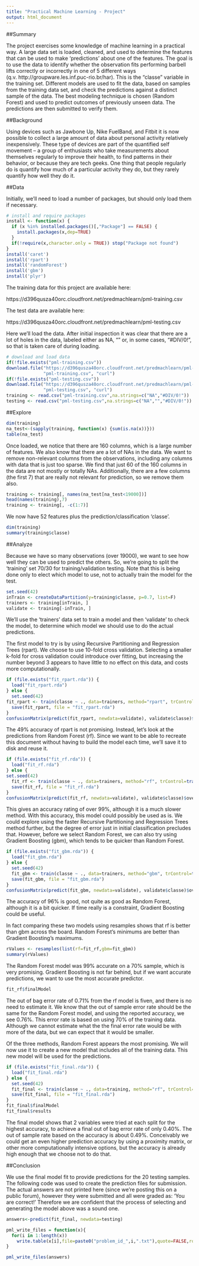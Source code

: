 ```yaml
---
title: "Practical Machine Learning - Project"
output: html_document
---
```

##Summary

The project exercises some knowledge of machine learning in a practical way. A large data set is loaded, cleaned, and used to determine the features that can be used to make 'predictions' about one of the features. The goal is to use the data to identify whether the observation fits performing barbell lifts correctly or incorrectly in one of 5 different ways (q.v. http://groupware.les.inf.puc-rio.br/har). This is the "classe" variable in the training set. Different models are used to fit the data, based on samples from the training data set, and check the predictions against a distinct sample of the data. The best modeling technique is chosen (Random Forest) and used to predict outcomes of previously unseen data. The predictions are then submitted to verify them.

##Background

Using devices such as Jawbone Up, Nike FuelBand, and Fitbit it is now possible to collect a large amount of data about personal activity relatively inexpensively. These type of devices are part of the quantified self movement – a group of enthusiasts who take measurements about themselves regularly to improve their health, to find patterns in their behavior, or because they are tech geeks. One thing that people regularly do is quantify how much of a particular activity they do, but they rarely quantify how well they do it.

##Data 

Initially, we'll need to load a number of packages, but should only load them if necessary.

```r
# install and require packages
install <- function(x) {
  if (x %in% installed.packages()[,"Package"] == FALSE) {
    install.packages(x,dep=TRUE)
  }
  if(!require(x,character.only = TRUE)) stop("Package not found")
}
install('caret')
install('rpart')
install('randomForest')
install('gbm')
install('plyr')
```

The training data for this project are available here: 

https://d396qusza40orc.cloudfront.net/predmachlearn/pml-training.csv

The test data are available here: 

https://d396qusza40orc.cloudfront.net/predmachlearn/pml-testing.csv

Here we'll load the data. After initial inspection it was clear that there are a lot of holes in the data, labeled either as NA, "" or, in some cases, "#DIV/0!", so that is taken care of during loading.

```r
# download and load data
if(!file.exists("pml-training.csv"))
download.file("https://d396qusza40orc.cloudfront.net/predmachlearn/pml-training.csv",
              "pml-training.csv", "curl")
if(!file.exists("pml-testing.csv"))
download.file("https://d396qusza40orc.cloudfront.net/predmachlearn/pml-testing.csv",
              "pml-testing.csv", "curl")
training <- read.csv("pml-training.csv",na.strings=c("NA","#DIV/0!"))
testing <- read.csv("pml-testing.csv",na.strings=c("NA","","#DIV/0!"))
```

##Explore

```r
dim(training)
na_test<-(sapply(training, function(x) {sum(is.na(x))}))
table(na_test)
```

Once loaded, we notice that there are 160 columns, which is a large number of features. We also know that there are a lot of NAs in the data. We want to remove non-relevant columns from the observations, including any columns with data that is just too sparse. We find that just 60 of the 160 columns in the data are not mostly or totally NAs. Additionally, there are a few columns (the first 7) that are really not relevant for prediction, so we remove them also.

```r
training <- training[, names(na_test[na_test<19000])]
head(names(training),7)
training <- training[, -c(1:7)]
```

We now have 52 features plus the prediction/classification 'classe'.

```r
dim(training)
summary(training$classe)
```

##Analyze

Because we have so many observations (over 19000), we want to see how well they can be used to predict the others. So, we're going to split the 'training' set 70/30 for training/validation testing. Note that this is being done only to elect which model to use, not to actually train the model for the test.

```r
set.seed(42)
inTrain <- createDataPartition(y=training$classe, p=0.7, list=F)
trainers <- training[inTrain, ]
validate <- training[-inTrain, ]
```

We'll use the 'trainers' data set to train a model and then 'validate' to check the model, to determine which model we should use to do the actual predictions.

The first model to try is by using Recursive Partitioning and Regression Trees (rpart). We choose to use 10-fold cross validation. Selecting a smaller k-fold for cross validation could introduce over fitting, but increasing the number beyond 3 appears to have little to no effect on this data, and costs more computationally.

```r
if (file.exists("fit_rpart.rda")) {
  load("fit_rpart.rda") 
} else {
  set.seed(42)
fit_rpart <- train(classe ~ ., data=trainers, method="rpart", trControl=trainControl(method="cv", number=10))
  save(fit_rpart, file = "fit_rpart.rda")
}
confusionMatrix(predict(fit_rpart, newdata=validate), validate$classe)$overall[1]
```

The 49% accuracy of rpart is not promising. Instead, let's look at the predictions from Random Forest (rf). Since we want to be able to recreate this document without having to build the model each time, we'll save it to disk and reuse it.

```r
if (file.exists("fit_rf.rda")) {
  load("fit_rf.rda") 
} else {
set.seed(42)
  fit_rf <- train(classe ~ ., data=trainers, method="rf", trControl=trainControl(method="cv", number=10))
  save(fit_rf, file = "fit_rf.rda")
}
confusionMatrix(predict(fit_rf, newdata=validate), validate$classe)$overall[1]
```

This gives an accuracy rating of over 99%, although it is a much slower method. With this accuracy, this model could possibly be used as is. We could explore using the faster Recursive Partitioning and Regression Trees method further, but the degree of error just in initial classification precludes that. However, before we select Random Forest, we can also try using Gradient Boosting (gbm), which tends to be quicker than Random Forest.

```r
if (file.exists("fit_gbm.rda")) {
  load("fit_gbm.rda") 
} else {
  set.seed(42)
  fit_gbm <- train(classe ~ ., data=trainers, method="gbm", trControl=trainControl(method="cv", number=10), verbose=FALSE)
  save(fit_gbm, file = "fit_gbm.rda")
}
confusionMatrix(predict(fit_gbm, newdata=validate), validate$classe)$overall[1]
```

The accuracy of 96% is good, not quite as good as Random Forest, although it is a bit quicker. If time really is a constraint, Gradient Boosting could be useful. 

In fact comparing these two models using resamples shows that rf is better than gbm across the board. Random Forest's minimums are better than Gradient Boosting's maximums.

```r
rValues <- resamples(list(rf=fit_rf,gbm=fit_gbm))
summary(rValues)
```

The Random Forest model was 99% accurate on a 70% sample, which is very promising. Gradient Boosting is not far behind, but if we want accurate predictions, we want to use the most accurate predictor. 

```r
fit_rf$finalModel
```

The out of bag error rate of 0.71% from the rf model is fiven, and there is no need to estimate it. We know that the out of sample error rate should be the same for the Random Forest model, and using the reported accuracy, we see 0.76%. This error rate is based on using 70% of the training data. Although we cannot estimate what the the final error rate would be with more of the data, but we can expect that it would be smaller.

Of the three methods, Random Forest appears the most promising. We will now use it to create a new model that includes all of the training data. This new model will be used for the predictions. 

```r
if (file.exists("fit_final.rda")) {
  load("fit_final.rda") 
} else {
  set.seed(42)
  fit_final <- train(classe ~ ., data=training, method="rf", trControl=trainControl(method="cv", number=10), allowParallel=TRUE)
  save(fit_final, file = "fit_final.rda")
}
fit_final$finalModel
fit_final$results
```

The final model shows that 2 variables were tried at each split for the highest accuracy, to achieve a final out of bag error rate of only 0.40%. The out of sample rate based on the accuracy is about 0.49%. Conceivably we could get an even higher prediction accuracy by using a proximity matrix, or other more computationally intensive options, but the accuracy is already high enough that we choose not to do that. 

##Conclusion

We use the final model fit to provide predictions for the 20 testing samples. The following code was used to create the prediction files for submission. The actual answers are not printed here (since we're posting this on a public forum), however they were submitted and all were graded as: 'You are correct!' Therefore we are confident that the process of selecting and generating the model above was a sound one.

```r
answers<-predict(fit_final, newdata=testing)

pml_write_files = function(x){
  for(i in 1:length(x))
    write.table(x[i],file=paste0("problem_id_",i,".txt"),quote=FALSE,row.names=FALSE,col.names=FALSE)
}

pml_write_files(answers)
```
